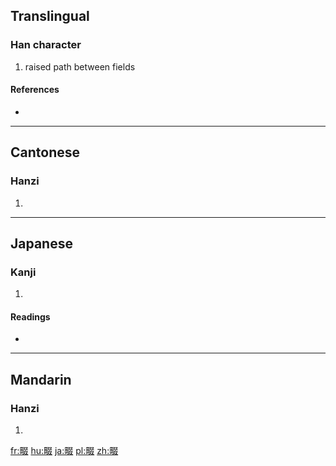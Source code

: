 ==Translingual==

===Han character===
{{Han char|rn=102|rad=田|as=08|sn=13|four=67047|canj=WEEE}}

# raised path between fields

====References====
* {{Han ref|kx=0765.020|dkj=21892|dj=1176.020|hdz=42549.060|uh=7577|ud=30071|bh=DEC5|bd=57029}}

----

==Cantonese==

===Hanzi===
{{yue-hanzi|jyut=zyut3|y=jyut3}}

# {{defn|lang=yue|sort=田08}}

----

==Japanese==

===Kanji===
{{ja-kanji|grade=|rs=田08}}

# {{defn|lang=ja|sort=田08}}

====Readings====
* {{ja-readings|on=[[てつ]] (tetsu)|kun=[[なわて]] (nawate)|nanori=}}

----

==Mandarin==

===Hanzi===
{{cmn-hanzi|pin=[[chuò]] ([[chuo4]]), [[zhuó]] ([[zhuo2]])|wg=ch'o<sup>4</sup>, cho<sup>2</sup>}}

# {{defn|lang=cmn|sort=田08}}

[[fr:畷]]
[[hu:畷]]
[[ja:畷]]
[[pl:畷]]
[[zh:畷]]